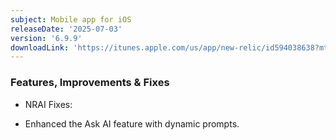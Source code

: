 ```yaml
---
subject: Mobile app for iOS
releaseDate: '2025-07-03'
version: '6.9.9'
downloadLink: 'https://itunes.apple.com/us/app/new-relic/id594038638?mt=8'
---
```


### Features, Improvements & Fixes
* NRAI Fixes:
- Enhanced the Ask AI feature with dynamic prompts. 


